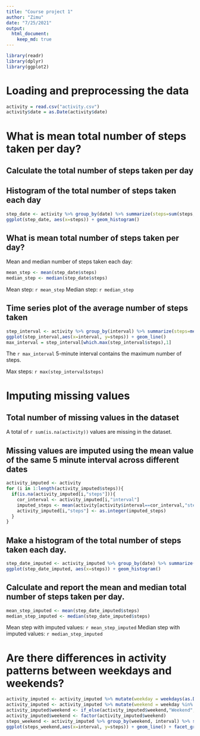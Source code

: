 ---
title: "Course project 1"
author: "Zimu"
date: "7/25/2021"
output: 
  html_document:
    keep_md: true
---

```{r, echo=TRUE, results=FALSE}
library(readr)
library(dplyr)
library(ggplot2)
```

# Loading and preprocessing the data

```{r, echo = TRUE }
activity = read.csv("activity.csv")
activity$date = as.Date(activity$date)
```


# What is mean total number of steps taken per day?

## Calculate the total number of steps taken per day
## Histogram of the total number of steps taken each day

```{r, echo = TRUE }
step_date <- activity %>% group_by(date) %>% summarize(steps=sum(steps,na.rm=TRUE))
ggplot(step_date, aes(x=steps)) + geom_histogram()
```

## What is mean total number of steps taken per day?
Mean and median number of steps taken each day:

```{r, echo = TRUE }
mean_step <- mean(step_date$steps)
median_step <- median(step_date$steps)
```

Mean step: `r mean_step`
Median step: `r median_step`

## Time series plot of the average number of steps taken
```{r, echo = TRUE }
step_interval <- activity %>% group_by(interval) %>% summarize(steps=mean(steps,na.rm=TRUE))
ggplot(step_interval,aes(x=interval, y=steps)) + geom_line()
max_interval = step_interval[which.max(step_interval$steps),1]
```

The `r max_interval`  5-minute interval contains the maximum number of steps.

Max steps: `r max(step_interval$steps)`

# Imputing missing values

## Total number of missing values in the dataset

A total of `r sum(is.na(activity))` values are missing in the dataset. 

## Missing values are imputed using the mean value of the same 5 minute interval across different dates

```{r, echo = TRUE }
activity_imputed <- activity
for (i in 1:length(activity_imputed$steps)){
  if(is.na(activity_imputed[i,"steps"])){
    cor_interval <- activity_imputed[i,"interval"]
    imputed_steps <- mean(activity[activity$interval==cor_interval,"steps"],na.rm=TRUE)
    activity_imputed[i,"steps"] <- as.integer(imputed_steps)
  }
}
```

## Make a histogram of the total number of steps taken each day.

```{r, echo = TRUE }
step_date_imputed <- activity_imputed %>% group_by(date) %>% summarize(steps=sum(steps,na.rm=TRUE))
ggplot(step_date_imputed, aes(x=steps)) + geom_histogram()
```

## Calculate and report the mean and median total number of steps taken per day. 
```{r, echo = TRUE }
mean_step_imputed <- mean(step_date_imputed$steps)
median_step_imputed <- median(step_date_imputed$steps)
```

Mean step with imputed values: `r mean_step_imputed`
Median step with imputed values: `r median_step_imputed`

# Are there differences in activity patterns between weekdays and weekends?
```{r, echo = TRUE }
activity_imputed <- activity_imputed %>% mutate(weekday = weekdays(as.Date(activity_imputed$date)))
activity_imputed <- activity_imputed %>% mutate(weekend = weekday %in% c("Saturday","Sunday"))
activity_imputed$weekend <- if_else(activity_imputed$weekend,"Weekend","Weekday")
activity_imputed$weekend <- factor(activity_imputed$weekend)
steps_weekend <- activity_imputed %>% group_by(weekend, interval) %>% summarize(steps=mean(steps))
ggplot(steps_weekend,aes(x=interval, y=steps)) + geom_line() + facet_grid(weekend~.)
```